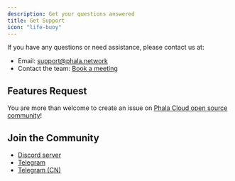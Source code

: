 ```yaml
---
description: Get your questions answered
title: Get Support
icon: "life-buoy"
---
```


If you have any questions or need assistance, please contact us at:

- Email: [support@phala.network](mailto:cloud@phala.network)
- Contact the team: [Book a meeting](https://cloud.phala.network/contact)

## Features Request

You are more than welcome to create an issue on [Phala Cloud open source community](https://github.com/Phala-Network/phala-cloud-community/issues)!

## Join the Community

- [Discord server](https://discord.gg/phala-network)
- [Telegram](https://t.me/+nbhjx1ADG9EyYmI9)
- [Telegram (CN)](https://t.me/+4PcAE9qTZ1kzM2M9)
